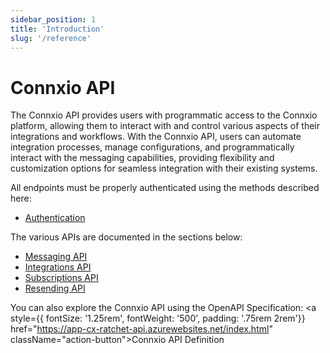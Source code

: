 ```yaml
---
sidebar_position: 1
title: 'Introduction'
slug: '/reference'
---
```


# Connxio API


The Connxio API provides users with programmatic access to the Connxio platform, allowing them to interact with and control various aspects of their integrations and workflows. With the Connxio API, users can automate integration processes, manage configurations, and programmatically interact with the messaging capabilities, providing flexibility and customization options for seamless integration with their existing systems.

All endpoints must be properly authenticated using the methods described here:
- [Authentication](/reference/authentication)


The various APIs are documented in the sections below:
- [Messaging API](/reference/messages)
- [Integrations API](/reference/integrations)
- [Subscriptions API](/reference/subscriptions)
- [Resending API](/reference/resending-api)


You can also explore the Connxio API using the OpenAPI Specification:
<a style={{ fontSize: '1.25rem', fontWeight: '500', padding: '.75rem 2rem'}} href="https://app-cx-ratchet-api.azurewebsites.net/index.html" className="action-button">Connxio API Definition</a>

<br />
<br />

